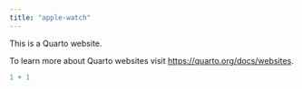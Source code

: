 ```yaml
---
title: "apple-watch"
---
```


This is a Quarto website.

To learn more about Quarto websites visit <https://quarto.org/docs/websites>.

```r
1 + 1
```
